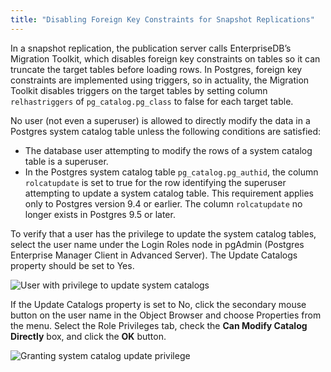 ```yaml
---
title: "Disabling Foreign Key Constraints for Snapshot Replications"
---
```


<div id="disable_foreign_key_constraints_for_snapshot_replication" class="registered_link"></div>

In a snapshot replication, the publication server calls EnterpriseDB’s Migration Toolkit, which disables foreign key constraints on tables so it can truncate the target tables before loading rows. In Postgres, foreign key constraints are implemented using triggers, so in actuality, the Migration Toolkit disables triggers on the target tables by setting column `relhastriggers` of `pg_catalog.pg_class` to false for each target table.

No user (not even a superuser) is allowed to directly modify the data in a Postgres system catalog table unless the following conditions are satisfied:

-   The database user attempting to modify the rows of a system catalog table is a superuser.
-   In the Postgres system catalog table `pg_catalog.pg_authid`, the column `rolcatupdate` is set to true for the row identifying the superuser attempting to update a system catalog table. This requirement applies only to Postgres version 9.4 or earlier. The column `rolcatupdate` no longer exists in Postgres 9.5 or later.

To verify that a user has the privilege to update the system catalog tables, select the user name under the Login Roles node in pgAdmin (Postgres Enterprise Manager Client in Advanced Server). The Update Catalogs property should be set to Yes.

![User with privilege to update system catalogs](../../images/image297.png)

If the Update Catalogs property is set to No, click the secondary mouse button on the user name in the Object Browser and choose Properties from the menu. Select the Role Privileges tab, check the **Can Modify Catalog Directly** box, and click the **OK** button.

![Granting system catalog update privilege](../../images/image298.png)
